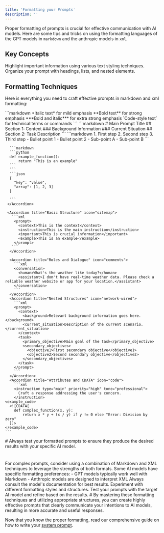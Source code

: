 ```yaml
---
title: 'Formatting your Prompts'
description: ''
---
```


    



Proper formatting of prompts is crucial for effective communication with AI models. Here are some tips and tricks on using the formatting languages of the GPT models in `markdown` and the anthropic models in `xml`.  


## Key Concepts

<CardGroup cols={2}>
  <Card title="Emphasis" icon="bold">
    Highlight important information using various text styling techniques.
  </Card>
  <Card title="Structure" icon="layer-group">
    Organize your prompt with headings, lists, and nested elements.
  </Card>
</CardGroup>

## Formatting Techniques
Here is everything you need to craft effective prompts in markdown and xml formatting:

<Tabs>
<Tab title="Markdown">
      <Accordion title="Basic Formatting" icon="text-size">
        ```markdown
        *Italic text* for mild emphasis
        **Bold text** for strong emphasis
        ***Bold and italic*** for extra strong emphasis
        `Code-style text` for technical terms or commands
        ```
      </Accordion>
      <Accordion title="Headings and Structure" icon="heading">
        ```markdown
        # Main Prompt Title
        ## Section 1: Context
        ### Background Information
        ### Current Situation
        ## Section 2: Task Description
        ```
      </Accordion>
      <Accordion title="Lists and Steps" icon="list">
        ```markdown
        1. First step
        2. Second step
        3. Third step
    - Bullet point 1
    - Bullet point 2
      - Sub-point A
      - Sub-point B
    ```
      </Accordion>
      <Accordion title="Code Blocks" icon="code">
    
      ```markdown
      ```python
      def example_function():
          return "This is an example"
      ```
      ```
      ```json
      {
        "key": "value",
        "array": [1, 2, 3]
      }
      
      ```
     </Accordion>
  </Tab>
  <Tab title="XML">
   
     <Accordion title="Basic Structure" icon="sitemap">
       ```xml
        <prompt>
          <context>This is the context</context>
          <instruction>This is the main instruction</instruction>
          <important>This is crucial information</important>
          <example>This is an example</example>
        </prompt>
       ```
      </Accordion>

      <Accordion title="Roles and Dialogue" icon="comments">
        ```xml
        <conversation>
          <human>What's the weather like today?</human>
          <assistant>I don't have real-time weather data. Please check a reliable weather website or app for your location.</assistant>
        </conversation>
        ```
      </Accordion>
      <Accordion title="Nested Structures" icon="network-wired">
        ```xml
        <prompt>
          <context>
            <background>Relevant background information goes here.</background>
            <current_situation>Description of the current scenario.</current_situation>
          </context>
          <task>
            <primary_objective>Main goal of the task</primary_objective>
            <secondary_objectives>
              <objective1>First secondary objective</objective1>
              <objective2>Second secondary objective</objective2>
            </secondary_objectives>
          </task>
        </prompt>
        ```
      </Accordion>
      <Accordion title="Attributes and CDATA" icon="code">
        ```xml
        <instruction type="main" priority="high" tone="professional">
          Craft a response addressing the user's concern.
        </instruction>
    <example_code>
      <![CDATA[
        def complex_function(x, y):
            return x * y + (x / y) if y != 0 else "Error: Division by zero"
      ]]>
    </example_code>
    ```
  </Accordion>

  </Tab>
</Tabs>
#

<Warning>
Always test your formatted prompts to ensure they produce the desired results with your specific AI model.
</Warning>


#
<Card title="Advanced Formatting Tips" icon="lightbulb">
  <Steps>
    <Step title="Combine Formats">
      For complex prompts, consider using a combination of Markdown and XML techniques to leverage the strengths of both formats.
    </Step>
    <Step title="Model-Specific Formatting">
      Some AI models have specific formatting preferences:
      - GPT models typically work well with Markdown
      - Anthropic models are designed to interpret XML
 Always consult the model's documentation for best results.
</Step>
<Step title="Test and Iterate">
  Experiment with different formatting styles and structures. Test your prompts with the target AI model and refine based on the results.
</Step>
  </Steps>
</Card>
#
By mastering these formatting techniques and utilizing appropriate structures, you can create highly effective prompts that clearly communicate your intentions to AI models, resulting in more accurate and useful responses.

Now that you know the proper formatting, read our comprehensive guide on how to write your [system prompt](https://docs.glowstudio.ai/agent-creation/system-prompt/step-1-define-the-tone-and-objective).



  

